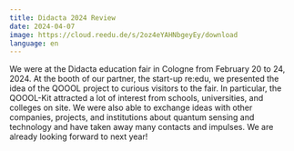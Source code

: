 ```yaml
---
title: Didacta 2024 Review
date: 2024-04-07
image: https://cloud.reedu.de/s/2oz4eYAHNbgeyEy/download
language: en
---
```


We were at the Didacta education fair in Cologne from February 20 to 24, 2024. At the booth of our partner, the start-up re:edu, we presented the idea of the QOOOL project to curious visitors to the fair. In particular, the QOOOL-Kit attracted a lot of interest from schools, universities, and colleges on site. We were also able to exchange ideas with other companies, projects, and institutions about quantum sensing and technology and have taken away many contacts and impulses. We are already looking forward to next year!